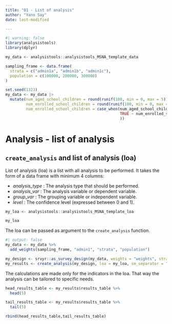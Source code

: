 ```yaml
---
title: "01 - List of analysis"
author: "Yann Say"
date: last-modified

---
```

```r
#| warning: false
library(analysistools)
library(dplyr)

my_data <- analysistools::analysistools_MSNA_template_data

sampling_frame <- data.frame(
  strata = c("admin1a", "admin1b", "admin1c"),
  population = c(100000, 200000, 300000)
)

set.seed(1323)
my_data <- my_data |>
  mutate(num_aged_school_children = round(runif(100, min = 0, max = 5)),
         num_enrolled_school_children = round(runif(100, min = 0, max = 5)),
         num_enrolled_school_children = case_when(num_aged_school_children == 0 ~ NA, num_aged_school_children < num_enrolled_school_children ~ num_aged_school_children,
                                                  TRUE ~ num_enrolled_school_children
                                                  ))
```

# Analysis - list of analysis

## `create_analysis` and list of analysis (loa)

List of analysis (loa) is a list with all analysis to be performed. It takes the form of a data frame with minimum 4 columns:

- *analysis_type* : The analysis type that should be performed.
- *analysis_var* : The analysis variable or dependent variable.
- *group_var* : The grouping variable or independent variable.
- *level* : The confidence level (expressed between 0 and 1).

```r
my_loa <- analysistools::analysistools_MSNA_template_loa

my_loa
```

The loa can be passed as argument to the `create_analysis` function. 

```r
#| output: false
my_data <- my_data %>% 
  add_weights(sampling_frame, "admin1", "strata", "population")

my_design <- srvyr::as_survey_design(my_data, weights = "weights", strata = "admin1")
my_results <- create_analysis(my_design, loa = my_loa, sm_separator = "/")
```

The calculations are made only for the indicators in the loa. That way the analysis can be tailored to specific needs.
```r
head_results_table <- my_results$results_table %>% 
  head(5)

tail_results_table <- my_results$results_table %>% 
  tail(5)

rbind(head_results_table,tail_results_table)
```
